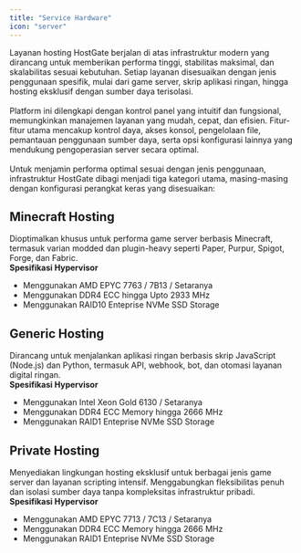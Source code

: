 ```yaml
---
title: "Service Hardware"
icon: "server"
---
```


Layanan hosting HostGate berjalan di atas infrastruktur modern yang dirancang untuk memberikan performa tinggi, stabilitas maksimal, dan skalabilitas sesuai kebutuhan. Setiap layanan disesuaikan dengan jenis penggunaan spesifik, mulai dari game server, skrip aplikasi ringan, hingga hosting eksklusif dengan sumber daya terisolasi.<br/><br/>
Platform ini dilengkapi dengan kontrol panel yang intuitif dan fungsional, memungkinkan manajemen layanan yang mudah, cepat, dan efisien. Fitur-fitur utama mencakup kontrol daya, akses konsol, pengelolaan file, pemantauan penggunaan sumber daya, serta opsi konfigurasi lainnya yang mendukung pengoperasian server secara optimal.<br/><br/>
Untuk menjamin performa optimal sesuai dengan jenis penggunaan, infrastruktur HostGate dibagi menjadi tiga kategori utama, masing-masing dengan konfigurasi perangkat keras yang disesuaikan:

## Minecraft Hosting
Dioptimalkan khusus untuk performa game server berbasis Minecraft, termasuk varian modded dan plugin-heavy seperti Paper, Purpur, Spigot, Forge, dan Fabric.<br/>
**Spesifikasi Hypervisor**
- Menggunakan AMD EPYC 7763 / 7B13 / Setaranya
- Menggunakan DDR4 ECC hingga Upto 2933 MHz
- Menggunakan RAID10 Enteprise NVMe SSD Storage

## Generic Hosting
Dirancang untuk menjalankan aplikasi ringan berbasis skrip JavaScript (Node.js) dan Python, termasuk API, webhook, bot, dan otomasi layanan digital ringan.<br/>
**Spesifikasi Hypervisor**
- Menggunakan Intel Xeon Gold 6130 / Setaranya
- Menggunakan DDR4 ECC Memory hingga 2666 MHz
- Menggunakan RAID1 Enteprise NVMe SSD Storage

## Private Hosting
Menyediakan lingkungan hosting eksklusif untuk berbagai jenis game server dan layanan scripting intensif. Menggabungkan fleksibilitas penuh dan isolasi sumber daya tanpa kompleksitas infrastruktur pribadi.<br/>
**Spesifikasi Hypervisor**
- Menggunakan AMD EPYC 7713 / 7C13 / Setaranya
- Menggunakan DDR4 ECC Memory hingga 2666 MHz
- Menggunakan RAID1 Enteprise NVMe SSD Storage